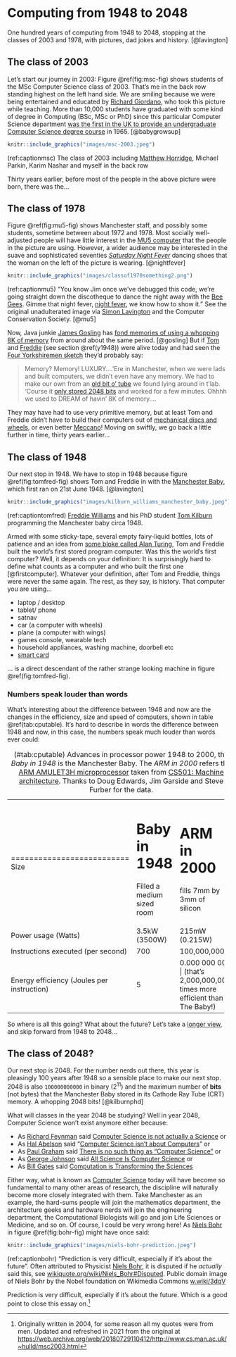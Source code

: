 # Computing from 1948 to 2048 {#mastersofscience}

One hundred years of computing from 1948 to 2048, stopping at the classes of 2003 and 1978, with pictures, dad jokes and history. [@lavington]

## The class of 2003 {#y2003}  

Let's start our journey in 2003: Figure \@ref(fig:msc-fig) shows students of the MSc Computer Science class of 2003. That's me in the back row standing highest on the left hand side. We are smiling because we were being entertained and educated by [Richard Giordano](https://www.southampton.ac.uk/healthsciences/about/staff/richard_giordano.page), who took this picture while teaching. More than 10,000 students have graduated with some kind of degree in Computing (BSc, MSc or PhD) since this particular Computer Science department [was the first in the UK to provide an undergraduate Computer Science degree course](http://www.bbc.co.uk/manchester/content/articles/2005/11/07/baby_computer_40_interview_feature.shtml) in 1965. [@babygrowsup]

```r
knitr::include_graphics("images/msc-2003.jpeg")
```
(ref:captionmsc) The class of 2003 including [Matthew Horridge](https://web.stanford.edu/~horridge/), Michael Parkin, Karim Nashar and myself in the back row

Thirty years earlier, before most of the people in the above picture were born, there was the...

## The class of 1978 {#y1978}

Figure \@ref(fig:mu5-fig) shows Manchester staff, and possibly some students, sometime between about 1972 and 1978. Most socially well-adjusted people will have little interest in the [MU5 computer](https://en.wikipedia.org/wiki/Manchester_computers#MU5) that the people in the picture are using. However, a wider audience may be interested in the suave and sophisticated seventies *[Saturday Night Fever](https://en.wikipedia.org/wiki/Saturday_Night_Fever)* dancing shoes that the woman on the left of the picture is wearing. [@nightfever]

```r
knitr::include_graphics("images/classof1970something2.png")
```
(ref:captionmu5) “You know Jim once we've debugged this code, we're going straight down the discotheque to dance the night away with the [Bee Gees](https://en.wikipedia.org/wiki/Bee_Gees). Gimme that night fever, [night fever](https://en.wikipedia.org/wiki/Night_Fever), we know how to show it.” See the original unadulterated image via [Simon Lavington](http://www.computinghistory.org.uk/det/3638/Simon-Lavington/) and the Computer Conservation Society. [@mu5]

Now, Java junkie [James Gosling](https://en.wikipedia.org/wiki/James_Gosling) has [fond memories of using a whopping 8K of memory](http://web.archive.org/web/20041010131526/http://today.java.net/jag/page6.html#51) from around about the same period. [@gosling] But if [Tom](https://en.wikipedia.org/wiki/Tom_Kilburn) and [Freddie](https://en.wikipedia.org/wiki/Frederic_Calland_Williams) (see section \@ref(y1948)) were alive today and had seen the [Four Yorkshiremen sketch](https://en.wikipedia.org/wiki/Four_Yorkshiremen_sketch) they'd probably say:

> Memory? Memory! LUXURY....'Ere in Manchester, when we were lads and built computers, we didn't even
> have any memory. We had to make our own from an [old bit o' tube](https://en.wikipedia.org/wiki/Williams_tube) we found lying around in t'lab.
> 'Course it [only stored 2048 bits](http://curation.cs.manchester.ac.uk/computer50/www.computer50.org/mark1/ip-mm1.crt2048.html) and worked for a few minutes. Ohhhh we used to DREAM of havin' 8K of
> memory....

They may have had to use very primitive memory, but at least Tom and Freddie didn't have to build their computers out of [mechanical discs and wheels](https://www.sciencemuseum.org.uk/objects-and-stories/lovelace-turing-and-invention-computers), or even better [Meccano](https://en.wikipedia.org/wiki/Differential_analyser#Use_of_Meccano)! Moving on swiftly, we go back a little further in time, thirty years earlier...

## The class of 1948 {#y1948}
Our next stop in 1948. We have to stop in 1948 because figure \@ref(fig:tomfred-fig) shows Tom and Freddie in with the [Manchester Baby](https://en.wikipedia.org/wiki/Manchester_Baby), which first ran on 21st June 1948. [@lavington]

```r
knitr::include_graphics("images/kilburn_williams_manchester_baby.jpeg")
```
(ref:captiontomfred) [Freddie Williams](https://en.wikipedia.org/wiki/Frederic_Calland_Williams) and his PhD student [Tom Kilburn](https://en.wikipedia.org/wiki/Tom_Kilburn) programming the Manchester baby circa 1948.

Armed with some sticky-tape, several empty fairy-liquid bottles, lots of patience and an idea from [some bloke called Alan Turing](https://en.wikipedia.org/wiki/Alan_Turing), Tom and Freddie built the world's first stored program computer. Was this the world's first computer? Well, it depends on your definition: It is surprisingly hard to define what counts as a computer and who built the first one [@firstcomputer]. Whatever your definition, after Tom and Freddie, things were never the same again. The rest, as they say, is history. That computer you are using...

* laptop / desktop
* tablet/ phone
* satnav
* car (a computer with wheels)
* plane (a computer with wings)
* games console, wearable tech
* household appliances, washing machine, doorbell etc
* [smart card](https://en.wikipedia.org/wiki/Smart_card)



... is a direct descendant of the rather strange looking machine in figure \@ref(fig:tomfred-fig).

### Numbers speak louder than words {#louder}

What's interesting about the difference between 1948 and now are the changes in the efficiency, size and speed of computers, shown in table  \@ref(tab:cputable). It's hard to describe in words the difference between 1948 and now, in this case, the numbers speak much louder than words ever could:

:  (\#tab:cputable) Advances in processor power 1948 to 2000, the *Baby in 1948* is the Manchester Baby. The *ARM in 2000* refers the [ARM AMULET3H microprocessor](http://apt.cs.manchester.ac.uk/ftp/pub/apt/misc/Amu3Hv10.fm5.pdf) taken from [CS501: Machine architecture](https://web.archive.org/web/20210630214331/https://studentnet.cs.manchester.ac.uk/pgt/2004/CSSyllabus.pdf). Thanks to Doug Edwards, Jim Garside and Steve Furber for the data.

+--------------------------+------------------------------+-----------------------------+
|                          | Baby in 1948                 | ARM in 2000                 |
+==========================+==============================+=============================+
| Size                     |  Filled a medium sized room  | fills 7mm by 3mm of silicon |
+--------------------------+------------------------------+-----------------------------+
| Power usage (Watts)      | 3.5kW (3500W)                | 215mW (0.215W)              |
+--------------------------+------------------------------+-----------------------------+
| Instructions executed    | 700                          | 100,000,000                 |
| (per second)             |                              |                             |
+--------------------------+------------------------------+-----------------------------+
| Energy efficiency        | 5                            | 0.000 000 002               |
| (Joules per instruction) |                              | (that's 2,000,000,000 times more efficient than The Baby!)|
+--------------------------+------------------------------+-----------------------------+


So where is all this going? What about the future? Let's take a [longer view](https://en.wikipedia.org/wiki/Long_Now_Foundation), and skip forward from 1948 to 2048...

## The class of 2048? {#y2048}
Our next stop is 2048. For the number nerds out there, this year is pleasingly 100 years after 1948 so a sensible place to make our next stop. 2048 is also `100000000000` in binary (2^11^) and the maximum number of **bits** (not bytes) that the Manchester Baby stored in its Cathode Ray Tube (CRT) memory. A whopping 2048 bits! [@kilburnphd]

What will classes in the year 2048 be studying? Well in year 2048, Computer Science won't exist anymore either because:

* As [Richard Feynman](https://en.wikipedia.org/wiki/Richard_Feynman) said [Computer Science is not actually a Science](https://www.flickr.com/photos/dullhunk/51956613478/) or
* As [Hal Abelson](https://en.wikipedia.org/wiki/Hal_Abelson) said “[Computer Science isn't about Computers](http://groups.csail.mit.edu/mac/classes/6.001/abelson-sussman-lectures/)” or
* As [Paul Graham](https://en.wikipedia.org/wiki/Paul_Graham_(programmer)) said [There is no such thing as “Computer Science”](http://www.paulgraham.com/hp.html) or
* As [George Johnson](https://en.wikipedia.org/wiki/George_Johnson_%28writer%29) said [All Science Is Computer Science](https://www.nytimes.com/2001/03/25/weekinreview/the-world-in-silica-fertilization-all-science-is-computer-science.html) or
* As [Bill Gates](https://en.wikipedia.org/wiki/Bill_Gates) said [Computation is Transforming the Sciences](https://web.archive.org/web/20080221053710/https://www.microsoft.com/presspass/exec/billg/speeches/2005/11-15SuperComputing05.aspx)

Either way, what is known as [Computer Science](https://en.wikipedia.org/wiki/Computer_science) today will have become so fundamental to many other areas of research, the discipline will naturally become more closely integrated with them. Take Manchester as an example, the hard-sums people will join the mathematics department, the architecture geeks and hardware nerds will join the engineering department, the Computational Biologists will go and join Life Sciences or Medicine, and so on. Of course, I could be very wrong here! As [Niels Bohr](https://en.wikipedia.org/wiki/Niels_Bohr) in figure \@ref(fig:bohr-fig) might have once said:

```r
knitr::include_graphics("images/niels-bohr-prediction.jpeg")
```
(ref:captionbohr) “Prediction is very difficult, especially if it's about the future”. Often attributed to Physicist [Niels Bohr](https://en.wikipedia.org/wiki/Niels_Bohr), it is disputed if he *actually* said this, see [wikiquote.org/wiki/Niels_Bohr#Disputed](https://en.wikiquote.org/wiki/Niels_Bohr#Disputed). Public domain image of Niels Bohr by the Nobel foundation on Wikimedia Commons [w.wiki/3dqV](https://w.wiki/3dqV)

Prediction is very difficult, especially if it's about the future. Which is a good point to close this essay on.^[Originally written in 2004, for some reason all my quotes were from men. Updated and refreshed in 2021 from the original at [https://web.archive.org/web/20180729110412/http://www.cs.man.ac.uk/~hulld/msc2003.html](https://web.archive.org/web/20180729110412/http://www.cs.man.ac.uk/~hulld/msc2003.html)]

